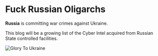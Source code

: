
# Fuck Russian Oligarchs

**Russia** is committing war crimes against Ukraine.

This blog will be a growing list of the Cyber Intel acquired from Russian State controlled facilities.

<Bleed>![Glory To Ukraine](../public/crowd.jpg)</Bleed>
